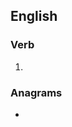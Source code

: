 ==English==

===Verb===
{{head|en|present participle}}

# {{present participle of|upbear|lang=en|nocat=1}}

===Anagrams===
* {{l|en|bearing up}}